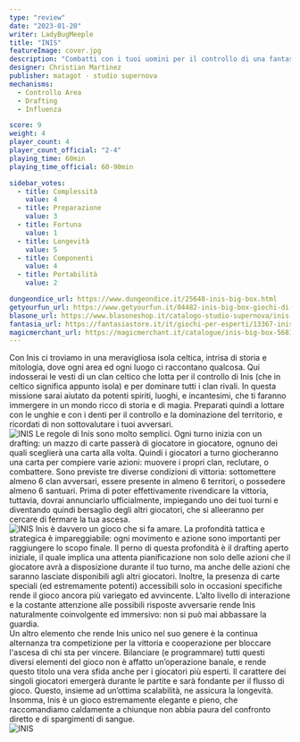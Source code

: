 ```yaml
---
type: "review"
date: "2023-01-20"
writer: LadyBugMeeple
title: "INIS"
featureImage: cover.jpg
description: "Combatti con i tuoi uomini per il controllo di una fantastica isola celtica"
designer: Christian Martinez
publisher: matagot - studio supernova
mechanisms:
  - Controllo Area
  - Drafting
  - Influenza

score: 9
weight: 4
player_count: 4
player_count_official: "2-4"
playing_time: 60min
playing_time_official: 60-90min

sidebar_votes:
  - title: Complessità
    value: 4
  - title: Preparazione
    value: 3
  - title: Fortuna
    value: 1
  - title: Longevità
    value: 5
  - title: Componenti
    value: 4
  - title: Portabilità
    value: 2

dungeondice_url: https://www.dungeondice.it/25648-inis-big-box.html
getyourfun_url: https://www.getyourfun.it/04482-inis-big-box-giochi-di-carte.html
blasone_url: https://www.blasoneshop.it/catalogo-studio-supernova/inis-big-box-91-1181
fantasia_url: https://fantasiastore.it/it/giochi-per-esperti/13367-inis-big-box.html
magicmerchant_url: https://magicmerchant.it/catalogue/inis-big-box-56819/
---
```


<Setting>
  Con Inis ci troviamo in una meravigliosa isola celtica, intrisa di storia e
  mitologia, dove ogni area ed ogni luogo ci raccontano qualcosa. Qui indosserai
  le vesti di un clan celtico che lotta per il controllo di Inis (che in celtico
  significa appunto isola) e per dominare tutti i clan rivali. In questa
  missione sarai aiutato da potenti spiriti, luoghi, e incantesimi, che ti
  faranno immergere in un mondo ricco di storia e di magia. Preparati quindi a
  lottare con le unghie e con i denti per il controllo e la dominazione del
  territorio, e ricordati di non sottovalutare i tuoi avversari.
  <br />
</Setting>

<img src="./game1.jpg" alt="INIS" />

<Rules>
  Le regole di Inis sono molto semplici. Ogni turno inizia con un drafting: un
  mazzo di carte passerà di giocatore in giocatore, ognuno dei quali sceglierà
  una carta alla volta. Quindi i giocatori a turno giocheranno una carta per
  compiere varie azioni: muovere i propri clan, reclutare, o combattere. Sono
  previste tre diverse condizioni di vittoria: sottomettere almeno 6 clan
  avversari, essere presente in almeno 6 territori, o possedere almeno 6
  santuari. Prima di poter effettivamente rivendicare la vittoria, tuttavia,
  dovrai annunciarlo ufficialmente, impiegando uno dei tuoi turni e diventando
  quindi bersaglio degli altri giocatori, che si alleeranno per cercare di
  fermare la tua ascesa. <br />
</Rules>

<img src="./game2.jpg" alt="INIS" />

<Feedback>
  Inis è davvero un gioco che si fa amare. La profondità tattica e strategica è
  impareggiabile: ogni movimento e azione sono importanti per raggiungere lo
  scopo finale. Il perno di questa profondità è il drafting aperto iniziale, il
  quale implica una attenta pianificazione non solo delle azioni che il
  giocatore avrà a disposizione durante il tuo turno, ma anche delle azioni che
  saranno lasciate disponibili agli altri giocatori. Inoltre, la presenza di
  carte speciali (ed estremamente potenti) accessibili solo in occasioni
  specifiche rende il gioco ancora più variegato ed avvincente. L’alto livello
  di interazione e la costante attenzione alle possibili risposte avversarie
  rende Inis naturalmente coinvolgente ed immersivo: non si può mai abbassare la
  guardia. <br />
  Un altro elemento che rende Inis unico nel suo genere è la continua alternanza
  tra competizione per la vittoria e cooperazione per bloccare l'ascesa di chi sta
  per vincere. Bilanciare (e programmare) tutti questi diversi elementi del gioco
  non è affatto un’operazione banale, e rende questo titolo una vera sfida anche
  per i giocatori più esperti. Il carattere dei singoli giocatori emergerà durante
  le partite e sarà fondante per il flusso di gioco. Questo, insieme ad un’ottima
  scalabilità, ne assicura la longevità. <br />
  Insomma, Inis è un gioco estremamente elegante e pieno, che raccomandiamo
  caldamente a chiunque non abbia paura del confronto diretto e di spargimenti
  di sangue.
  <br />
</Feedback>

<img src="./game3.jpg" alt="INIS" />
